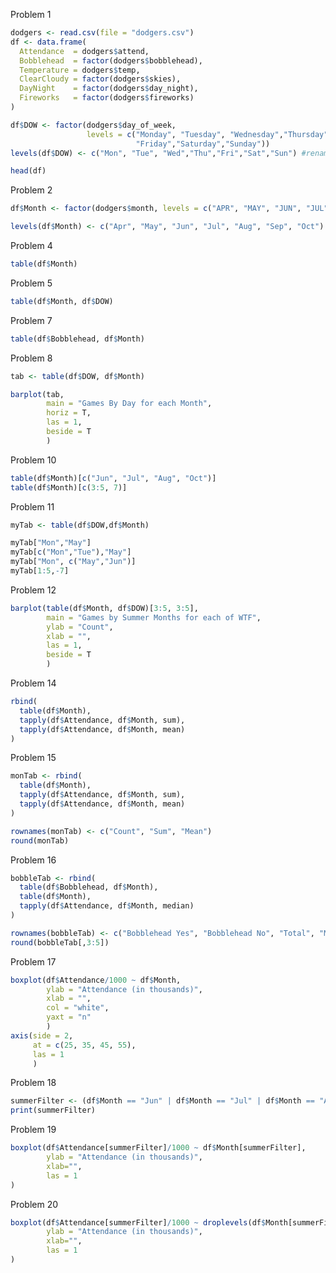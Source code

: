 Problem 1
```r
dodgers <- read.csv(file = "dodgers.csv")
df <- data.frame(
  Attendance  = dodgers$attend,
  Bobblehead  = factor(dodgers$bobblehead),
  Temperature = dodgers$temp,
  ClearCloudy = factor(dodgers$skies),
  DayNight    = factor(dodgers$day_night),
  Fireworks   = factor(dodgers$fireworks)
)

df$DOW <- factor(dodgers$day_of_week,
                 levels = c("Monday", "Tuesday", "Wednesday","Thursday",
                            "Friday","Saturday","Sunday"))
levels(df$DOW) <- c("Mon", "Tue", "Wed","Thu","Fri","Sat","Sun") #rename

head(df)
```

Problem 2
```r
df$Month <- factor(dodgers$month, levels = c("APR", "MAY", "JUN", "JUL", "AUG", "SEP", "OCT"))

levels(df$Month) <- c("Apr", "May", "Jun", "Jul", "Aug", "Sep", "Oct")
```

Problem 4
```r
table(df$Month)
```
Problem 5
```r
table(df$Month, df$DOW)
```
Problem 7
```r
table(df$Bobblehead, df$Month)
```
Problem 8
```r
tab <- table(df$DOW, df$Month)

barplot(tab,
        main = "Games By Day for each Month",
        horiz = T,
        las = 1,
        beside = T
        )
```
Problem 10
```r
table(df$Month)[c("Jun", "Jul", "Aug", "Oct")]
table(df$Month)[c(3:5, 7)]
```

Problem 11
```r
myTab <- table(df$DOW,df$Month)

myTab["Mon","May"]
myTab[c("Mon","Tue"),"May"]
myTab["Mon", c("May","Jun")]
myTab[1:5,-7]

```
Problem 12
```r
barplot(table(df$Month, df$DOW)[3:5, 3:5],
        main = "Games by Summer Months for each of WTF",
        ylab = "Count",
        xlab = "",
        las = 1,
        beside = T
        )

```
Problem 14
```r
rbind(
  table(df$Month),
  tapply(df$Attendance, df$Month, sum),
  tapply(df$Attendance, df$Month, mean)
)

```

Problem 15
```r
monTab <- rbind(
  table(df$Month),
  tapply(df$Attendance, df$Month, sum),
  tapply(df$Attendance, df$Month, mean)
)

rownames(monTab) <- c("Count", "Sum", "Mean")
round(monTab)

```
Problem 16
```r
bobbleTab <- rbind(
  table(df$Bobblehead, df$Month),
  table(df$Month),
  tapply(df$Attendance, df$Month, median)
)

rownames(bobbleTab) <- c("Bobblehead Yes", "Bobblehead No", "Total", "Med Attend")
round(bobbleTab[,3:5])
```
Problem 17
```r
boxplot(df$Attendance/1000 ~ df$Month,
        ylab = "Attendance (in thousands)",
        xlab = "",
        col = "white",
        yaxt = "n"
        )
axis(side = 2,
     at = c(25, 35, 45, 55),
     las = 1
     )
```
Problem 18
```r
summerFilter <- (df$Month == "Jun" | df$Month == "Jul" | df$Month == "Aug")
print(summerFilter)

```
Problem 19
```r
boxplot(df$Attendance[summerFilter]/1000 ~ df$Month[summerFilter],
        ylab = "Attendance (in thousands)",
        xlab="",
        las = 1
)

```

Problem 20
```r
boxplot(df$Attendance[summerFilter]/1000 ~ droplevels(df$Month[summerFilter]),
        ylab = "Attendance (in thousands)",
        xlab="",
        las = 1
)
```
